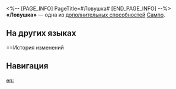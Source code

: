 <%-- [PAGE_INFO]
PageTitle=#Ловушка#
[END_PAGE_INFO] --%>
{{Навык Инфобокс
|Название         = Ловушка
|Изображение      = След Ловушка.png
|Персонаж         = Сампо
|Тип              = Доп. способность
|Возвышение       = 2
|Длительность     = 
|Описание         = Увеличивает продолжительность статуса Выветривание на 1 ход.
|Свойство1        = 
|Масштабирование1 = 
}}
'''«Ловушка»''' — одна из [[дополнительная способность|дополнительных способностей]] [[Сампо]].

==На других языках==
{{На других языках
|en   = Trap
|zhs  = 圈套
|zht  = 圈套
|ja   = ワナ
|ko   = 올가미
|es   = Trampa
|fr   = Piège
|ru   = Ловушка
|th   = Trap
|vi   = Bẫy
|de   = Falle
|id   = Trap
|pt   = Armadilha
}}

==История изменений
{{История изменений|3.5}}

==Навигация==
{{Навык Навбокс|Сампо}}

[[en:]]